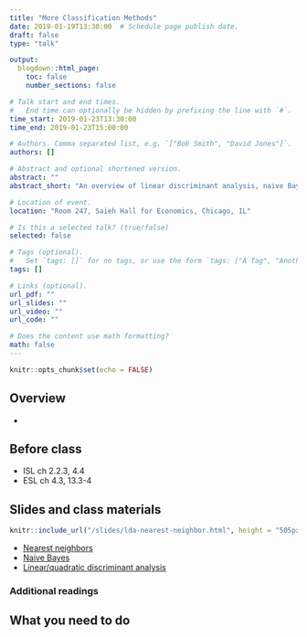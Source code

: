 ```yaml
---
title: "More Classification Methods"
date: 2019-01-19T13:30:00  # Schedule page publish date.
draft: false
type: "talk"

output:
  blogdown::html_page:
    toc: false
    number_sections: false

# Talk start and end times.
#   End time can optionally be hidden by prefixing the line with `#`.
time_start: 2019-01-23T13:30:00
time_end: 2019-01-23T15:00:00

# Authors. Comma separated list, e.g. `["Bob Smith", "David Jones"]`.
authors: []

# Abstract and optional shortened version.
abstract: ""
abstract_short: "An overview of linear discriminant analysis, naive Bayes, and nearest-neighbors methods for classification."

# Location of event.
location: "Room 247, Saieh Hall for Economics, Chicago, IL"

# Is this a selected talk? (true/false)
selected: false

# Tags (optional).
#   Set `tags: []` for no tags, or use the form `tags: ["A Tag", "Another Tag"]` for one or more tags.
tags: []

# Links (optional).
url_pdf: ""
url_slides: ""
url_video: ""
url_code: ""

# Does the content use math formatting?
math: false
---
```


```r
knitr::opts_chunk$set(echo = FALSE)
```

## Overview

* 

## Before class

* ISL ch 2.2.3, 4.4
* ESL ch 4.3, 13.3-4

## Slides and class materials

```r
knitr::include_url("/slides/lda-nearest-neighbor.html", height = "505px")
```

* [Nearest neighbors](/notes/nearest-neighbors/)
* [Naive Bayes](/notes/naive-bayes/)
* [Linear/quadratic discriminant analysis](/notes/linear-discriminant-analysis/)

### Additional readings


## What you need to do

